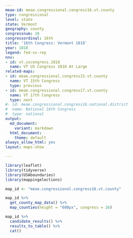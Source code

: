 ```yaml
---
meae-id: meae.congressional.congress16.vt.county
type: congressional
level: state
state: Vermont
geography: county
congressnum: 16
congressordinal: 16th
title: '16th Congress: Vermont 1818'
year: 1818
legend: fed-vs-rep
nnv:
- id: vt.uscongress.1818
  name: VT US Congress 1818 At Large
related-maps:
- id: meae.congressional.congress15.vt.county
  name: VT 15th Congress
  type: previous
- id: meae.congressional.congress17.vt.county
  name: VT 17th Congress
  type: next
#- id: meae.congressional.congress16.national.district
#  name: National 16th Congress
#  type: national
output:
  md_document:
    variant: markdown
  html_document:
    theme: default
always_allow_html: yes
layout: maps-show

---
```


```r
library(leaflet)
library(tidyverse)
library(USAboundaries)
library(mappingelections)

map_id <- "meae.congressional.congress16.vt.county"
```

<div class="map">

```r
map_id %>%
  get_county_map_data() %>%
  map_counties(height = "600px", congress = 16)
```

</div>

<div class="results-table">

```r
map_id %>%
  candidate_results() %>%
  results_to_table() %>%
  cat()
```

</div>
